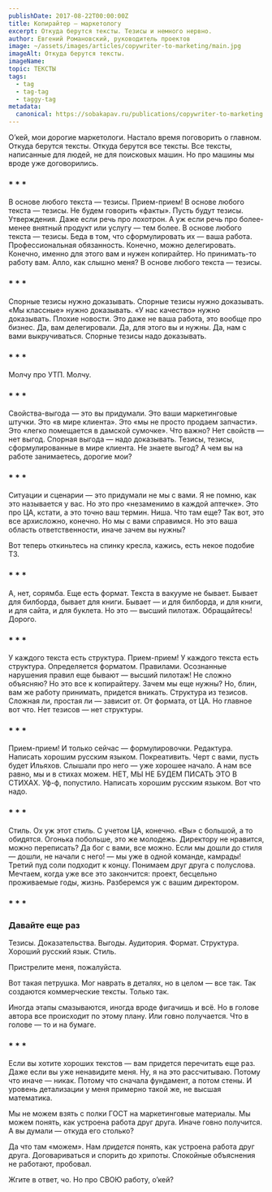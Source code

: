 ```yaml
---
publishDate: 2017-08-22T00:00:00Z
title: Копирайтер — маркетологу
excerpt: Откуда берутся тексты. Тезисы и немного нервно.
author: Евгений Романовский, руководитель проектов
image: ~/assets/images/articles/copywriter-to-marketing/main.jpg
imageAlt: Откуда берутся тексты.
imageName:       
topic: ТЕКСТЫ
tags:
  - tag
  - tag-tag
  - taggy-tag
metadata:
  canonical: https://sobakapav.ru/publications/copywriter-to-marketing
---
```



О’кей, мои дорогие маркетологи. Настало время поговорить о главном. Откуда берутся тексты. Откуда берутся все тексты. Все тексты, написанные для людей, не для поисковых машин. Но про машины мы вроде уже договорились.

### * * *

В основе любого текста — тезисы. Прием-прием! В основе любого текста — тезисы. Не будем говорить «факты». Пусть будут тезисы. Утверждения. Даже если речь про лохотрон. А уж если речь про более-менее внятный продукт или услугу — тем более. В основе любого текста — тезисы. Беда в том, что сформулировать их — ваша работа. Профессиональная обязанность. Конечно, можно делегировать. Конечно, именно для этого вам и нужен копирайтер. Но принимать-то работу вам. Алло, как слышно меня? В основе любого текста — тезисы.

### * * *

Спорные тезисы нужно доказывать. Спорные тезисы нужно доказывать. «Мы классные» нужно доказывать. «У нас качество» нужно доказывать. Плохие новости. Это даже не ваша работа, это вообще про бизнес. Да, вам делегировали. Да, для этого вы и нужны. Да, нам с вами выкручиваться. Спорные тезисы надо доказывать.

### * * *

Молчу про УТП. Молчу.

### * * *

Свойства-выгода — это вы придумали. Это ваши маркетинговые штучки. Это «в мире клиента». Это «мы не просто продаем запчасти». Это «легко помещается в дамской сумочке». Что важно? Нет свойств — нет выгод. Спорная выгода — надо доказывать. Тезисы, тезисы, сформулированные в мире клиента. Не знаете выгод? А чем вы на работе занимаетесь, дорогие мои?

### * * *

Ситуации и сценарии — это придумали не мы с вами. Я не помню, как это называется у вас. Но это про «незаменимо в каждой аптечке». Это про ЦА, кстати, а это точно ваш термин. Ниша. Что там еще? Так вот, это все архисложно, конечно. Но мы с вами справимся. Но это ваша область ответственности, иначе зачем вы нужны?

Вот теперь откиньтесь на спинку кресла, кажись, есть некое подобие ТЗ.

### * * *

А, нет, сорямба. Еще есть формат. Текста в вакууме не бывает. Бывает для билборда, бывает для книги. Бывает — и для билборда, и для книги, и для сайта, и для буклета. Но это — высший пилотаж. Обращайтесь! Дорого.

### * * *

У каждого текста есть структура. Прием-прием! У каждого текста есть структура. Определяется форматом. Правилами. Осознанные нарушения правил еще бывают — высший пилотаж! Не сложно объясняю? Но это все к копирайтеру. Зачем мы еще нужны? Но, блин, вам же работу принимать, придется вникать. Структура из тезисов. Сложная ли, простая ли — зависит от. От формата, от ЦА. Но главное вот что. Нет тезисов — нет структуры.

### * * *

Прием-прием! И только сейчас — формулировочки. Редактура. Написать хорошим русским языком. Покреативить. Черт с вами, пусть будет Ильяхов. Слышали про него — уже хорошее начало. А нам все равно, мы и в стихах можем. НЕТ, МЫ НЕ БУДЕМ ПИСАТЬ ЭТО В СТИХАХ. Уф-ф, попустило. Написать хорошим русским языком. Вот что надо.

### * * *

Стиль. Ох уж этот стиль. С учетом ЦА, конечно. «Вы» с большой, а то обидятся. Огонька побольше, это же молодежь. Директору не нравится, можно переписать? Да бог с вами, все можно. Если мы дошли до стиля — дошли, не начали с него! — мы уже в одной команде, камрады! Третий пуд соли подходит к концу. Понимаем друг друга с полуслова. Мечтаем, когда уже все это закончится: проект, бесцельно проживаемые годы, жизнь. Разберемся уж с вашим директором.

### * * *

### Давайте еще раз

Тезисы. Доказательства. Выгоды. Аудитория. Формат. Структура. Хороший русский язык. Стиль.

Пристрелите меня, пожалуйста.

Вот такая петрушка. Мог наврать в деталях, но в целом — все так. Так создаются коммерческие тексты. Только так.

Иногда этапы смазываются, иногда вроде фигачишь и всё. Но в голове автора все происходит по этому плану. Или говно получается. Что в голове — то и на бумаге.

### * * *

Если вы хотите хороших текстов — вам придется перечитать еще раз. Даже если вы уже ненавидите меня. Ну, я на это рассчитываю. Потому что иначе — никак. Потому что сначала фундамент, а потом стены. И уровень детализации у меня примерно такой же, не высшая математика.

Мы не можем взять с полки ГОСТ на маркетинговые материалы. Мы можем понять, как устроена работа друг друга. Иначе говно получится. А вы думали — откуда его столько?

Да что там «можем». Нам _придется_ понять, как устроена работа друг друга. Договариваться и спорить до хрипоты. Спокойные объяснения не работают, пробовал.

Жгите в ответ, чо. Но про СВОЮ работу, о’кей?
